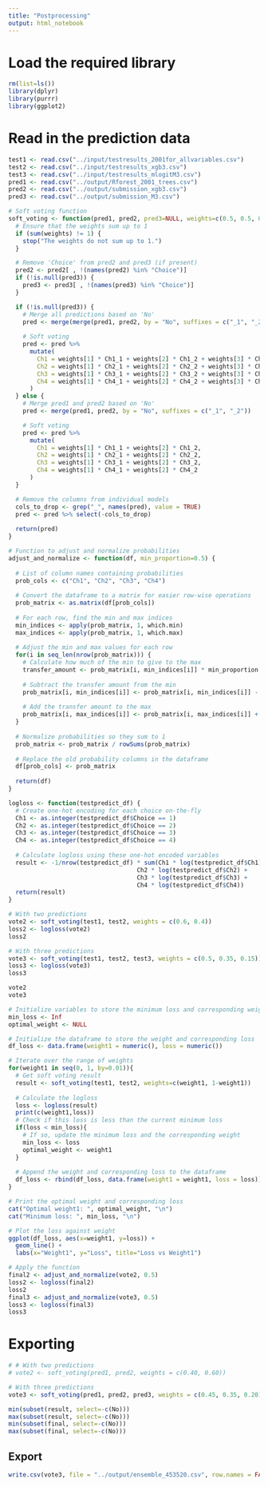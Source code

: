 ```yaml
---
title: "Postprocessing"
output: html_notebook
---
```

# Load the required library
```r
rm(list=ls())
library(dplyr)
library(purrr)
library(ggplot2)
```

# Read in the prediction data
```r
test1 <- read.csv("../input/testresults_2001for_allvariables.csv")
test2 <- read.csv("../input/testresults_xgb3.csv")
test3 <- read.csv("../input/testresults_mlogitM3.csv")
pred1 <- read.csv("../output/Rforest_2001_trees.csv")
pred2 <- read.csv("../output/submission_xgb3.csv")
pred3 <- read.csv("../output/submission_M3.csv")
```

```r
# Soft voting function
soft_voting <- function(pred1, pred2, pred3=NULL, weights=c(0.5, 0.5, 0)) {
  # Ensure that the weights sum up to 1
  if (sum(weights) != 1) {
    stop("The weights do not sum up to 1.")
  }

  # Remove 'Choice' from pred2 and pred3 (if present)
  pred2 <- pred2[ , !(names(pred2) %in% "Choice")]
  if (!is.null(pred3)) {
    pred3 <- pred3[ , !(names(pred3) %in% "Choice")]
  }

  if (!is.null(pred3)) {
    # Merge all predictions based on 'No'
    pred <- merge(merge(pred1, pred2, by = "No", suffixes = c("_1", "_2")), pred3, by = "No")
    
    # Soft voting
    pred <- pred %>%
      mutate(
        Ch1 = weights[1] * Ch1_1 + weights[2] * Ch1_2 + weights[3] * Ch1,
        Ch2 = weights[1] * Ch2_1 + weights[2] * Ch2_2 + weights[3] * Ch2,
        Ch3 = weights[1] * Ch3_1 + weights[2] * Ch3_2 + weights[3] * Ch3,
        Ch4 = weights[1] * Ch4_1 + weights[2] * Ch4_2 + weights[3] * Ch4
      )
  } else {
    # Merge pred1 and pred2 based on 'No'
    pred <- merge(pred1, pred2, by = "No", suffixes = c("_1", "_2"))

    # Soft voting
    pred <- pred %>%
      mutate(
        Ch1 = weights[1] * Ch1_1 + weights[2] * Ch1_2,
        Ch2 = weights[1] * Ch2_1 + weights[2] * Ch2_2,
        Ch3 = weights[1] * Ch3_1 + weights[2] * Ch3_2,
        Ch4 = weights[1] * Ch4_1 + weights[2] * Ch4_2
      )
  }

  # Remove the columns from individual models
  cols_to_drop <- grep("_", names(pred), value = TRUE)
  pred <- pred %>% select(-cols_to_drop)
  
  return(pred)
}

# Function to adjust and normalize probabilities
adjust_and_normalize <- function(df, min_proportion=0.5) {
  
  # List of column names containing probabilities
  prob_cols <- c("Ch1", "Ch2", "Ch3", "Ch4")
  
  # Convert the dataframe to a matrix for easier row-wise operations
  prob_matrix <- as.matrix(df[prob_cols])
  
  # For each row, find the min and max indices
  min_indices <- apply(prob_matrix, 1, which.min)
  max_indices <- apply(prob_matrix, 1, which.max)
  
  # Adjust the min and max values for each row
  for(i in seq_len(nrow(prob_matrix))) {
    # Calculate how much of the min to give to the max
    transfer_amount <- prob_matrix[i, min_indices[i]] * min_proportion
    
    # Subtract the transfer amount from the min
    prob_matrix[i, min_indices[i]] <- prob_matrix[i, min_indices[i]] - transfer_amount
    
    # Add the transfer amount to the max
    prob_matrix[i, max_indices[i]] <- prob_matrix[i, max_indices[i]] + transfer_amount
  }
  
  # Normalize probabilities so they sum to 1
  prob_matrix <- prob_matrix / rowSums(prob_matrix)
  
  # Replace the old probability columns in the dataframe
  df[prob_cols] <- prob_matrix
  
  return(df)
}

logloss <- function(testpredict_df) {
  # Create one-hot encoding for each choice on-the-fly
  Ch1 <- as.integer(testpredict_df$Choice == 1)
  Ch2 <- as.integer(testpredict_df$Choice == 2)
  Ch3 <- as.integer(testpredict_df$Choice == 3)
  Ch4 <- as.integer(testpredict_df$Choice == 4)
  
  # Calculate logloss using these one-hot encoded variables
  result <- -1/nrow(testpredict_df) * sum(Ch1 * log(testpredict_df$Ch1) +
                                    Ch2 * log(testpredict_df$Ch2) +
                                    Ch3 * log(testpredict_df$Ch3) +
                                    Ch4 * log(testpredict_df$Ch4))
  return(result)
}
```

```r
# With two predictions
vote2 <- soft_voting(test1, test2, weights = c(0.6, 0.4))
loss2 <- logloss(vote2)
loss2

# With three predictions
vote3 <- soft_voting(test1, test2, test3, weights = c(0.5, 0.35, 0.15))
loss3 <- logloss(vote3)
loss3
```

```r
vote2
vote3
```


```r
# Initialize variables to store the minimum loss and corresponding weight
min_loss <- Inf
optimal_weight <- NULL

# Initialize the dataframe to store the weight and corresponding loss
df_loss <- data.frame(weight1 = numeric(), loss = numeric())

# Iterate over the range of weights
for(weight1 in seq(0, 1, by=0.01)){
  # Get soft voting result
  result <- soft_voting(test1, test2, weights=c(weight1, 1-weight1))
  
  # Calculate the logloss
  loss <- logloss(result)
  print(c(weight1,loss))
  # Check if this loss is less than the current minimum loss
  if(loss < min_loss){
    # If so, update the minimum loss and the corresponding weight
    min_loss <- loss
    optimal_weight <- weight1
  }
  
  # Append the weight and corresponding loss to the dataframe
  df_loss <- rbind(df_loss, data.frame(weight1 = weight1, loss = loss))
}

# Print the optimal weight and corresponding loss
cat("Optimal weight1: ", optimal_weight, "\n")
cat("Minimum loss: ", min_loss, "\n")

# Plot the loss against weight
ggplot(df_loss, aes(x=weight1, y=loss)) +
  geom_line() +
  labs(x="Weight1", y="Loss", title="Loss vs Weight1")
```


```r
# Apply the function
final2 <- adjust_and_normalize(vote2, 0.5)
loss2 <- logloss(final2)
loss2
final3 <- adjust_and_normalize(vote3, 0.5)
loss3 <- logloss(final3)
loss3
```

# Exporting
```r
# # With two predictions
# vote2 <- soft_voting(pred1, pred2, weights = c(0.40, 0.60))

# With three predictions
vote3 <- soft_voting(pred1, pred2, pred3, weights = c(0.45, 0.35, 0.20))
```

```r
min(subset(result, select=-c(No)))
max(subset(result, select=-c(No)))
min(subset(final, select=-c(No)))
max(subset(final, select=-c(No)))
```

## Export
```r
write.csv(vote3, file = "../output/ensemble_453520.csv", row.names = FALSE)
```

